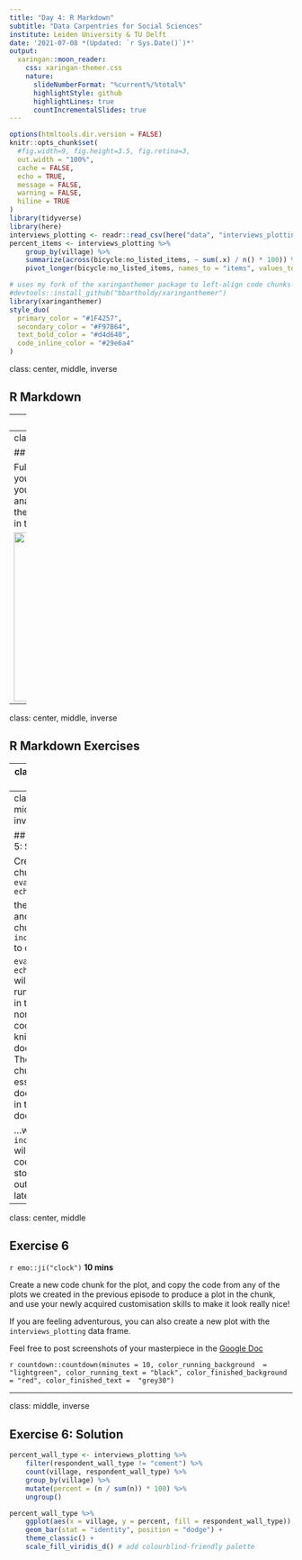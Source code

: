 ```yaml
---
title: "Day 4: R Markdown"
subtitle: "Data Carpentries for Social Sciences"  
institute: Leiden University & TU Delft
date: '2021-07-08 *(Updated: `r Sys.Date()`)*'
output:
  xaringan::moon_reader:
    css: xaringan-themer.css
    nature:
      slideNumberFormat: "%current%/%total%"
      highlightStyle: github
      highlightLines: true
      countIncrementalSlides: true
---
```


```r
options(htmltools.dir.version = FALSE)
knitr::opts_chunk$set(
  #fig.width=9, fig.height=3.5, fig.retina=3,
  out.width = "100%",
  cache = FALSE,
  echo = TRUE,
  message = FALSE, 
  warning = FALSE,
  hiline = TRUE
)
library(tidyverse)
library(here)
interviews_plotting <- readr::read_csv(here("data", "interviews_plotting.csv"))
percent_items <- interviews_plotting %>% 
    group_by(village) %>%
    summarize(across(bicycle:no_listed_items, ~ sum(.x) / n() * 100)) %>% 
    pivot_longer(bicycle:no_listed_items, names_to = "items", values_to = "percent")
```

```r
# uses my fork of the xaringanthemer package to left-align code chunks by default
#devtools::install_github("bbartholdy/xaringanthemer") 
library(xaringanthemer)
style_duo(
  primary_color = "#1F4257",
  secondary_color = "#F97B64",
  text_bold_color = "#d4d640", 
  code_inline_color = "#29e6a4"
)
```

class: center, middle, inverse

## R Markdown

---
class: center, middle

## Why R Markdown?

R Markdown allows you to seamlessly combine executable R code, its output, and text in a single document. 

These documents can be readily converted to multiple static and dynamic output formats, including PDF (.pdf), Word (.docx), and HTML (.html).

The benefit of a well-prepared R Markdown document is full reproducibility. 

<a href="https://github.com/allisonhorst/stats-illustrations">
<img src="https://raw.githubusercontent.com/allisonhorst/stats-illustrations/master/rstats-artwork/reproducibility_court.png" height=300 />
</a>

---
class: center, middle

## Why R Markdown?

Full reproducibility also means that, if you notice a data transcription error, 
or you are able to add more data to your analysis, you will be able to recompile
the report without making any changes in the actual document.

<img src="https://media.giphy.com/media/Vhk9HwPx3TO0w/giphy.gif" height=300 />


---
class: center, middle, inverse

## R Markdown Exercises

---
class: center, middle

## Exercise 5

`r emo::ji("clock")` **5 mins**

Play around with the different options in the chunk with the code for the table,
and re-Knit to see what each option does to the output.

What happens if you use `eval=FALSE` and `echo=FALSE`? 

What is the difference between this and `include=FALSE`?

`r countdown::countdown(minutes = 5, color_running_background  = "lightgreen", color_running_text = "black", color_finished_background = "red", color_finished_text =  "grey30")`

---
class: center, middle, inverse

## Exercise 5: Solution

Create a chunk with `eval=FALSE, echo=FALSE`

then create another chunk with `include=FALSE` to compare. 

`eval=FALSE, echo=FALSE` will neither run the code in the chunk, nor show the
code in the knitted document. The code chunk essentially doesn’t exist in the
knitted document...

...whereas `include=FALSE` will run the code and store the output for later use.

---
class: center, middle

## Exercise 6

`r emo::ji("clock")` **10 mins**

Create a new code chunk for the plot, and copy the code from any of the plots we
created in the previous episode to produce a plot in the chunk,  
and use your
newly acquired customisation skills to make it look really nice!

If you are feeling adventurous, you can also create a new plot with the
`interviews_plotting` data frame.

Feel free to post screenshots of your masterpiece in the [Google Doc](https://docs.google.com/document/d/1htdsH-Vx2ujGdehn0HW5ua00JHqwUprtqCbdBzLYr0o/edit#)

`r countdown::countdown(minutes = 10, color_running_background  = "lightgreen", color_running_text = "black", color_finished_background = "red", color_finished_text =  "grey30")`

---
class: middle, inverse

## Exercise 6: Solution

```r
percent_wall_type <- interviews_plotting %>%
    filter(respondent_wall_type != "cement") %>%
    count(village, respondent_wall_type) %>%
    group_by(village) %>%
    mutate(percent = (n / sum(n)) * 100) %>%
    ungroup()
```


```r
percent_wall_type %>%
    ggplot(aes(x = village, y = percent, fill = respondent_wall_type)) +
    geom_bar(stat = "identity", position = "dodge") +
    theme_classic() +
    scale_fill_viridis_d() # add colourblind-friendly palette
```

